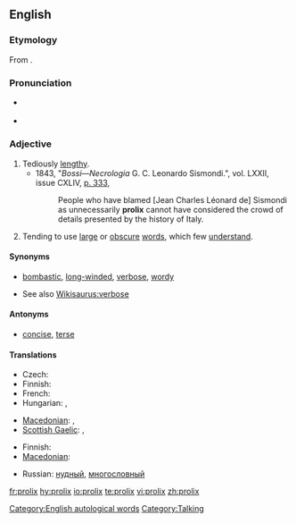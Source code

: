 {{was wotd|2009|June|25}}
==English==

===Etymology===
From {{etyl|la}} {{term|prolixus|prōlixus|long, extended|lang=la}}.

===Pronunciation===
* {{a|UK}} {{IPA|/ˈpɹəʊ.lɪks/}}
* {{a|US}} {{IPA|/pɹoʊˈlɪks/}}

===Adjective===
{{en-adj}}

# Tediously [[lengthy]].
#* 1843, "''Bossi—Necrologia'' G. C. Leonardo Sismondi.", vol. LXXII, issue CXLIV, [http://books.google.ca/books?id=045ZAAAAIAAJ&dq=prolix&pg=PA333 p. 333],
#*: People who have blamed [Jean Charles Léonard de] Sismondi as unnecessarily '''prolix''' cannot have considered the crowd of details presented by the history of Italy.
# Tending to use [[large]] or [[obscure]] [[words]], which few [[understand]].

====Synonyms====
* {{sense|tediously lengthy}} [[bombastic]], [[long-winded]], [[verbose]], [[wordy]]
* See also [[Wikisaurus:verbose]]

====Antonyms====
* {{sense|tediously lengthy}} [[concise]], [[terse]]

====Translations====
{{trans-top|tediously lengthy}}
* Czech: {{t-|cs|zdlouhavý}}
* Finnish: {{t-|fi|pitkäpiimäinen}}
* French: {{t|fr|prolixe|m|f}}
* Hungarian: {{t-|hu|terjengős}}, {{t-|hu|hosszadalmas}}
{{trans-mid}}
* [[Macedonian]]: {{t|mk|развлечен|m|tr=rázvlečen|sc=Cyrl|xs=Macedonian}},  {{t|mk|преопширен|m|tr=preópširen|sc=Cyrl|xs=Macedonian}}
* [[Scottish Gaelic]]: {{t-|gd|fadalach|xs=Scottish Gaelic}}, {{t-|gd|màirnealach|xs=Scottish Gaelic}}
{{trans-bottom}}

{{trans-top|tending to use large or obscure words, which few understand}}
* Finnish: {{t-|fi|vaikeaselkoinen}}
* [[Macedonian]]: {{t|mk|преречит|m|tr=prérečit|sc=Cyrl|xs=Macedonian}}
{{trans-mid}}
* Russian: [[нудный]], [[многословный]]
{{trans-bottom}}

[[Category:English autological words]]
[[Category:Talking]]

[[fr:prolix]]
[[hy:prolix]]
[[io:prolix]]
[[te:prolix]]
[[vi:prolix]]
[[zh:prolix]]